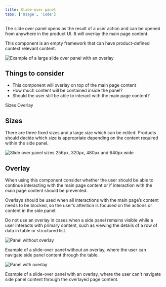 ```yaml
---
title: Slide-over panel
tabs: ['Usage', 'Code']
---
```


The slide over panel opens as the result of a user
action and can be opened from anywhere in the product UI. It will overlay the
main page content. 

This component is an empty framework that can have product-defined context
relevant content.

![Example of a large slide over panel with an overlay](images/1.png)

## Things to consider
- This component will overlay on top of the main page content
- How much content will be contained inside the panel?
- Should the user still be able to interact with the main page content?

<AnchorLinks>
  <AnchorLink>Sizes</AnchorLink>
  <AnchorLink>Overlay</AnchorLink>
</AnchorLinks>

## Sizes
There are three fixed sizes and a large size which can be edited. Products should decide
which size is appropriate depending on the content required within the side
panel. 

<Row>
  <Column colLg={8}>

![Slide over panel sizes 256px, 320px, 480px and 640px wide](images/2.png)

  </Column>
</Row>

## Overlay

When using this component consider whether the user should be able to continue interacting with the main page content or if interaction with the main page content should be prevented.

Overlays should be used when all interactions with the main page’s content needs to be blocked, so the user’s attention is focused on the actions or content in the side panel.

Do not use an overlay in cases when a side panel remains visible while a user interacts with primary content, such as viewing the details of a row of data in table or structured list.

<Row>
  <Column colLg={8}>

![Panel without overlay](images/4.png)
<Caption>Example of a slide-over panel without an overlay, where the user can navigate side panel content through the table.</Caption>
  </Column>
</Row>

<Row>
  <Column colLg={8}>

![Panel with overlay](images/3.png)
<Caption>Example of a slide-over panel with an overlay, where the user can't navigate side panel content through the overlayed page content.</Caption>
  </Column>
</Row>
